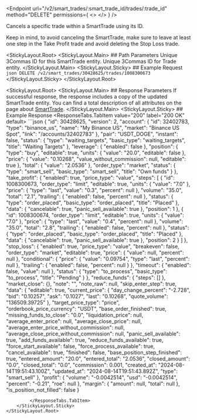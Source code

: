 
<Endpoint
  url="/v2/smart_trades/:smart_trade_id/trades/:trade_id"
  method="DELETE"
  permissions={
    <>
      <Permission title="Permission" description="SMART_TRADES_WRITE" />
      <Permission title="Security" description="SIGNED" />
    </>
  }
/>

Cancels a specific trade within a SmartTrade using its ID.

<Informer variant="warning">
Keep in mind, to avoid canceling the SmartTrade, make sure to leave at least one step in the Take Profit trade and avoid deleting the Stop Loss trade.
</Informer>


<StickyLayout.Root>
    <StickyLayout.Main>
        ## Path Parameters
        <ApiParam name='smart_trade_id' type='integer' id="smart_trade_id" required>
        Unique 3Commas ID for this SmartTrade entity.
        </ApiParam>
        <ApiParam name='trade_id' type='integer' id="trade_id" required>
        Unique 3Commas ID for Trade entity.
        </ApiParam>
    </StickyLayout.Main>
    <StickyLayout.Sticky>
    ## Example Request
        ```json
        DELETE /v2/smart_trades/30428625/trades/1008300673
        ```
    </StickyLayout.Sticky>
</StickyLayout.Root>


<StickyLayout.Root>
    <StickyLayout.Main>
        ## Response Parameters
        If successful response, the response includes a copy of the updated SmartTrade entity. You can find a total description of all attributes on the page about [SmartTrade](/docs/SmartTrade/0.%20SmartTrade%20entity.mdx).
    </StickyLayout.Main>
    <StickyLayout.Sticky>
        ## Example Response
         <ResponseTabs.TabItem value="200" label="200 OK" default>
            ```json
{
    "id": 30428625,
    "version": 2,
    "account": {
        "id": 32402783,
        "type": "binance_us",
        "name": "My Binance US",
        "market": "Binance US Spot",
        "link": "/accounts/32402783"
    },
    "pair": "USDT_DOGE",
    "instant": false,
    "status": {
        "type": "waiting_targets",
        "basic_type": "waiting_targets",
        "title": "Waiting Targets"
    },
    "leverage": {
        "enabled": false
    },
    "position": {
        "type": "buy",
        "editable": true,
        "units": {
            "value": "20.0",
            "editable": false
        },
        "price": {
            "value": "0.10268",
            "value_without_commission": null,
            "editable": true
        },
        "total": {
            "value": "2.0536"
        },
        "order_type": "market",
        "status": {
            "type": "smart_sell",
            "basic_type": "smart_sell",
            "title": "Own funds"
        }
    },
    "take_profit": {
        "enabled": true,
        "price_type": "value",
        "steps": [
            {
                "id": 1008300673,
                "order_type": "limit",
                "editable": true,
                "units": {
                    "value": "7.0"
                },
                "price": {
                    "type": "last",
                    "value": "0.3",
                    "percent": null
                },
                "volume": "35.0",
                "total": "2.1",
                "trailing": {
                    "enabled": false,
                    "percent": null
                },
                "status": {
                    "type": "order_placed",
                    "basic_type": "order_placed",
                    "title": "Placed"
                },
                "data": {
                    "cancelable": true,
                    "panic_sell_available": true
                },
                "position": 1
            },
            {
                "id": 1008300674,
                "order_type": "limit",
                "editable": true,
                "units": {
                    "value": "7.0"
                },
                "price": {
                    "type": "last",
                    "value": "0.4",
                    "percent": null
                },
                "volume": "35.0",
                "total": "2.8",
                "trailing": {
                    "enabled": false,
                    "percent": null
                },
                "status": {
                    "type": "order_placed",
                    "basic_type": "order_placed",
                    "title": "Placed"
                },
                "data": {
                    "cancelable": true,
                    "panic_sell_available": true
                },
                "position": 2
            }
        ]
    },
    "stop_loss": {
        "enabled": true,
        "price_type": "value",
        "breakeven": false,
        "order_type": "market",
        "editable": true,
        "price": {
            "value": null,
            "percent": null
        },
        "conditional": {
            "price": {
                "value": "0.09754",
                "type": "last",
                "percent": null
            },
            "trailing": {
                "enabled": false,
                "percent": null
            }
        },
        "timeout": {
            "enabled": false,
            "value": null
        },
        "status": {
            "type": "to_process",
            "basic_type": "to_process",
            "title": "Pending"
        }
    },
    "reduce_funds": {
        "steps": []
    },
    "market_close": {},
    "note": "",
    "note_raw": null,
    "skip_enter_step": true,
    "data": {
        "editable": true,
        "current_price": {
            "day_change_percent": "-2.728",
            "bid": "0.10257",
            "ask": "0.1027",
            "last": "0.10268",
            "quote_volume": "136509.39725"
        },
        "target_price_type": "price",
        "orderbook_price_currency": "USDT",
        "base_order_finished": true,
        "missing_funds_to_close": "0.0",
        "liquidation_price": null,
        "average_enter_price": null,
        "average_close_price": null,
        "average_enter_price_without_commission": null,
        "average_close_price_without_commission": null,
        "panic_sell_available": true,
        "add_funds_available": true,
        "reduce_funds_available": true,
        "force_start_available": false,
        "force_process_available": true,
        "cancel_available": true,
        "finished": false,
        "base_position_step_finished": true,
        "entered_amount": "20.0",
        "entered_total": "2.0536",
        "closed_amount": "0.0",
        "closed_total": "0.0",
        "commission": 0.001,
        "created_at": "2024-08-14T19:51:43.100Z",
        "updated_at": "2024-08-14T19:51:43.892Z",
        "type": "smart_sell"
    },
    "profit": {
        "volume": "-0.0042514",
        "usd": "-0.0042514",
        "percent": "-0.21",
        "roe": null
    },
    "margin": {
        "amount": null,
        "total": null
    },
    "is_position_not_filled": false
}
```
         </ResponseTabs.TabItem>
    </StickyLayout.Sticky>
</StickyLayout.Root>